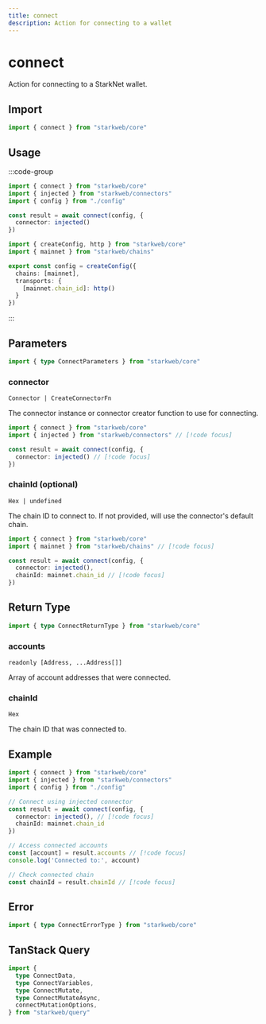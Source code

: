 ```yaml
---
title: connect
description: Action for connecting to a wallet
---
```


# connect

Action for connecting to a StarkNet wallet.

## Import

```ts
import { connect } from "starkweb/core"
```

## Usage

:::code-group
```ts [index.ts]
import { connect } from "starkweb/core"
import { injected } from "starkweb/connectors"
import { config } from "./config"

const result = await connect(config, {
  connector: injected()
})
```

```ts [config.ts]
import { createConfig, http } from "starkweb/core"
import { mainnet } from "starkweb/chains"

export const config = createConfig({
  chains: [mainnet],
  transports: {
    [mainnet.chain_id]: http()
  }
})
```
:::

## Parameters

```ts
import { type ConnectParameters } from "starkweb/core"
```

### connector

`Connector | CreateConnectorFn`

The connector instance or connector creator function to use for connecting.

```ts [index.ts]
import { connect } from "starkweb/core"
import { injected } from "starkweb/connectors" // [!code focus]

const result = await connect(config, {
  connector: injected() // [!code focus]
})
```

### chainId (optional)

`Hex | undefined`

The chain ID to connect to. If not provided, will use the connector's default chain.

```ts [index.ts]
import { connect } from "starkweb/core"
import { mainnet } from "starkweb/chains" // [!code focus]

const result = await connect(config, {
  connector: injected(),
  chainId: mainnet.chain_id // [!code focus]
})
```

## Return Type

```ts
import { type ConnectReturnType } from "starkweb/core"
```

### accounts

`readonly [Address, ...Address[]]`

Array of account addresses that were connected.

### chainId

`Hex`

The chain ID that was connected to.

## Example

```ts [example.ts]
import { connect } from "starkweb/core"
import { injected } from "starkweb/connectors"
import { config } from "./config"

// Connect using injected connector
const result = await connect(config, {
  connector: injected(), // [!code focus]
  chainId: mainnet.chain_id
})

// Access connected accounts
const [account] = result.accounts // [!code focus]
console.log('Connected to:', account)

// Check connected chain
const chainId = result.chainId // [!code focus]
```

## Error

```ts
import { type ConnectErrorType } from "starkweb/core"
```

## TanStack Query

```ts
import { 
  type ConnectData,
  type ConnectVariables,
  type ConnectMutate,
  type ConnectMutateAsync,
  connectMutationOptions,
} from "starkweb/query"
```